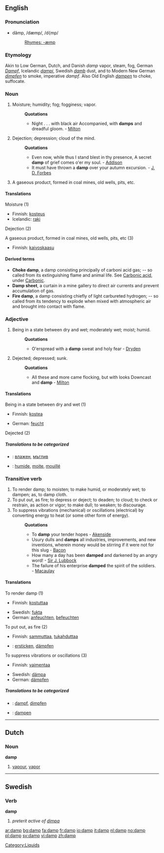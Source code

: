 ==English==

===Pronunciation===
*dămp, /dæmp/, /d{mp/
*:[[Rhymes:English:-æmp|Rhymes: -æmp]]

===Etymology===
Akin to Low German, Dutch, and Danish ''damp'' vapor, steam, fog, German ''[[Dampf]]'', Icelandic ''[[dampi]]'', Swedish ''[[damb]]'' dust, and to Modern New German ''[[dimpfen]]'' to smoke, imperative ''dampf''. Also Old English ''[[dampen]]'' to choke, suffocate.

===Noun===
{{en-noun|s|-}}

# {{uncountable}} Moisture; humidity; fog; fogginess; vapor.
#:'''Quotations'''
#:*Night . . . with black air Accompanied, with '''damps''' and dreadful gloom. - [[Milton]]
# Dejection; depression; cloud of the mind.
#:'''Quotations'''
#:*Even now, while thus I stand blest in thy presence, A secret '''damp''' of grief comes o'er my soul. - [[Addison]]
#:*It must have thrown a '''damp''' over your autumn excursion. - [[J. D. Forbes]]
# {{cattag|mining}} A gaseous product, formed in coal mines, old wells, pits, etc.

====Translations====
;Moisture (1)
{{top}}
*Finnish: [[kosteus]]
*Icelandic: [[raki]] {{m}}
{{mid}}
{{bottom}}

;Dejection (2)
{{top}}
{{mid}}
{{bottom}}

;A gaseous product, formed in coal mines, old wells, pits, etc (3)
{{top}}
*Finnish: [[kaivoskaasu]]
{{mid}}
{{bottom}}

====Derived terms====
*'''Choke damp''', a damp consisting principally of carboni acid gas; -- so called from its extinguishing flame and animal life. See [[Carbonic acid]], under [[Carbonic]].
*'''Damp sheet''', a curtain in a mine gallery to direct air currents and prevent accumulation of gas.
*'''Fire damp''', a damp consisting chiefly of light carbureted hydrogen; -- so called from its tendency to explode when mixed with atmospheric air and brought into contact with flame.

===Adjective===
{{en-adj|damper|dampest}}

# Being in a state between dry and wet; moderately wet; moist; humid.
#:'''Quotations'''
#:*O'erspread with a '''damp''' sweat and holy fear - [[Dryden]]
# {{rare}} Dejected; depressed; sunk.
#:'''Quotations'''
#:*All these and more came flocking, but with looks Downcast and '''damp''' - [[Milton]]

====Translations====
;Being in a state between dry and wet (1)
{{top}}
*Finnish: [[kostea]]
{{mid}}
*German: [[feucht]]
{{bottom}}

;Dejected (2)
{{top}}
{{mid}}
{{bottom}}

=====Translations to be categorized=====
{{checktrans}}
{{top}}
*{{ttbc|Bulgarian}}: [[влажен]], [[мъглив]]
{{mid}}
*{{ttbc|French}}: [[humide]], [[moite]], [[mouillé]]
{{bottom}}

===Transitive verb===
{{en-verb}}

# To render damp; to moisten; to make humid, or moderately wet; to dampen; as, to damp cloth.
# To put out, as fire; to depress or deject; to deaden; to cloud; to check or restrain, as action or vigor; to make dull; to weaken; to discourage. 
# To suppress vibrations (mechanical) or oscillations (electrical) by converting energy to heat (or some other form of energy).
#:'''Quotations'''
#:*To '''damp''' your tender hopes - [[Akenside]]
#:*Usury dulls and '''damps''' all industries, improvements, and new inventions, wherein money would be stirring if it were not for this slug - [[Bacon]]
#:*How many a day has been '''damped''' and darkened by an angry word! - [[Sir J. Lubbock]]
#:*The failure of his enterprise '''damped''' the spirit of the soldiers. - [[Macaulay]]

====Translations====
;To render damp (1)
{{top}}
*Finnish: [[kostuttaa]]
{{mid}}
*Swedish: [[fukta]]
*German: [[anfeuchten]], [[befeuchten]]
{{bottom}}

;To put out, as fire (2)
{{top}}
*Finnish: [[sammuttaa]], [[tukahduttaa]]
{{mid}}
*{{ttbc|German}}: [[ersticken]], [[dämpfen]]
{{bottom}}

;To suppress vibrations or oscillations (3)
{{top}}
*Finnish: [[vaimentaa]]
{{mid}}
*Swedish: [[dämpa]]
*German: [[dämpfen]]
{{bottom}}

=====Translations to be categorized=====
{{checktrans}}
*{{ttbc|German}}: [[dampf]], [[dimpfen]]
*{{ttbc|Old English}}: [[dampen]]

----

==Dutch==

===Noun===
'''damp''' {{m}}

# [[vapour]], [[vapor]]

----

==Swedish==

===Verb===
'''damp'''

# ''preterit active of [[dimpa]]''

[[Category:Liquids]]

[[ar:damp]]
[[bg:damp]]
[[fa:damp]]
[[fr:damp]]
[[io:damp]]
[[it:damp]]
[[nl:damp]]
[[no:damp]]
[[pl:damp]]
[[sv:damp]]
[[vi:damp]]
[[zh:damp]]